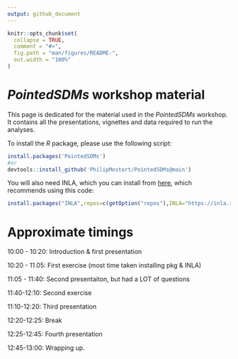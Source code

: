 ```yaml
---
output: github_document
---
```


<!-- README.md is generated from README.Rmd. Please edit that file -->

```r
knitr::opts_chunk$set(
  collapse = TRUE,
  comment = "#>",
  fig.path = "man/figures/README-",
  out.width = "100%"
)
```

# *PointedSDMs* workshop material

This page is dedicated for the material used in the *PointedSDMs* workshop. It contains all the presentations, vignettes and data required to run the analyses.

To install the *R* package, please use the following script:

```r
install.packages('PointedSDMs')
#or
devtools::install_github('PhilipMostert/PointedSDMs@main')

```

You will also need INLA, which you can install from [here](https://www.r-inla.org/download-install), which recommends using this code:


```r
install.packages("INLA",repos=c(getOption("repos"),INLA="https://inla.r-inla-download.org/R/stable"), dep=TRUE)
```

# Approximate timings

10:00 - 10:20: Introduction & first presentation

10:20 - 11.05: First exercise (most time taken installing pkg & INLA)

11:05 - 11:40: Second presentaiton, but had a LOT of questions

11:40-12:10: Second exercise

11:10-12:20: Third presentation

12:20-12:25: Break

12:25-12:45: Fourth presentation

12:45-13:00: Wrapping up.
